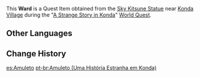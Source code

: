 {{About|the ward retrieved during [[A Strange Story in Konda]]|the ward retrieved during [[Sacrificial Offering]]|Ward (Sacrificial Offering)}}
{{Item Infobox
|title        = Ward
|id           = 100768
|image        = Item Ward.png
|type         = Quest Items
|description  = A mysterious object retrieved from within a [[Sky Kitsune Statue|fox-shaped statue]].
|source1      = [[A Strange Story in Konda]]
}}
This '''Ward''' is a Quest Item obtained from the [[Sky Kitsune Statue]] near [[Konda Village]] during the "[[A Strange Story in Konda]]" [[World Quest]].

==Other Languages==
{{Other Languages|default_hidden=1
|en      = Ward
|zhs     = 「镇物」
|zhs_rm  = "Zhènwù"
|zht     = 「鎮物」
|zht_rm  = "Zhènwù"
|ja      = 「鎮め物」
|ja_rm   = "Shizumemono"
|ko      = 「주술 도구」
|ko_rm   = 
|es      = Amuleto
<!-- |es_tl   = Amulet -->
|fr      = Amulette
<!-- |fr_tl   = Amulet -->
|ru      = Оберег
<!-- |ru_tl   = Ward -->
|th      = "เครื่องราง"
|th_rm   = "Khrueang Rang"
|vi      = "Vật Trấn Giữ"
|de      = „Omamori“
|id      = Jimat Penangkal
|pt      = Amuleto
<!-- |pt_tl   = Amulet -->
}}

==Change History==
{{Change History|2.0}}

[[es:Amuleto]]
[[pt-br:Amuleto (Uma História Estranha em Konda)]]